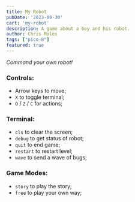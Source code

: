 ```yaml
---
title: My Robot
pubDate: '2023-09-30'
cart: 'my-robot'
description: A game about a boy and his robot.
author: Chris Moles
tags: ["pico-8"]
featured: true
---
```


_Command your own robot!_

### Controls:

- Arrow keys to move;
- `X` to toggle terminal;
- `O` / `Z` / `C` for actions;

### Terminal:

- `cls` to clear the screen;
- `debug` to get status of robot;
- `quit` to end game;
- `restart` to restart level;
- `wave` to send a wave of bugs;

### Game Modes:

- `story` to play the story;
- `free` to play your own way;
